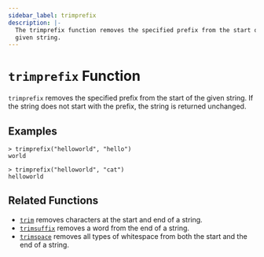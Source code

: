 ```yaml
---
sidebar_label: trimprefix
description: |-
  The trimprefix function removes the specified prefix from the start of a
  given string.
---
```


# `trimprefix` Function

`trimprefix` removes the specified prefix from the start of the given string. If the string does not start with the prefix, the string is returned unchanged.

## Examples

```
> trimprefix("helloworld", "hello")
world
```

```
> trimprefix("helloworld", "cat")
helloworld
```

## Related Functions

* [`trim`](/docs/language/functions/trim) removes characters at the start and end of a string.
* [`trimsuffix`](/docs/language/functions/trimsuffix) removes a word from the end of a string.
* [`trimspace`](/docs/language/functions/trimspace) removes all types of whitespace from
  both the start and the end of a string.
